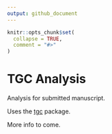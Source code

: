 ```yaml
---
output: github_document
---
```


<!-- README.md is generated from README.Rmd. Please edit that file -->

```r
knitr::opts_chunk$set(
  collapse = TRUE,
  comment = "#>"
)
```

# TGC Analysis

Analysis for submitted manuscript.

Uses the [tgc](https://github.com/dempsey-CMAR/tgc) package.

More info to come.
